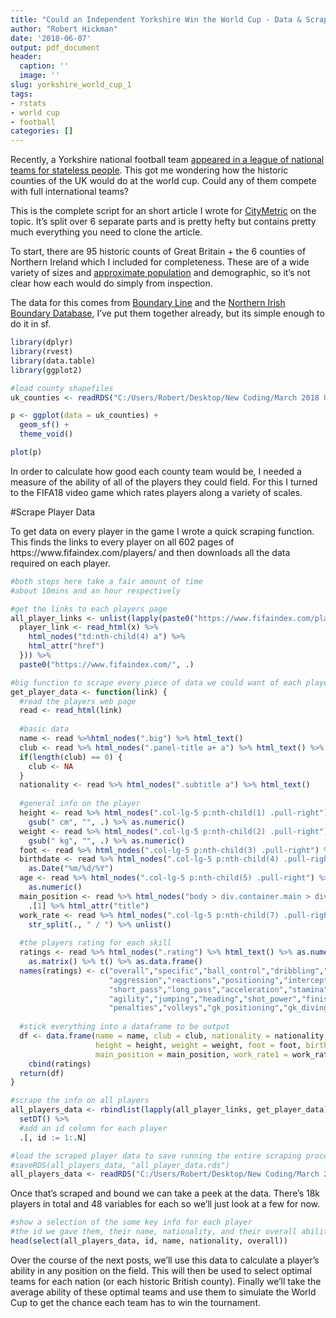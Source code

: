 ```yaml
---
title: "Could an Independent Yorkshire Win the World Cup - Data & Scraping"
author: "Robert Hickman"
date: '2018-06-07'
output: pdf_document
header:
  caption: ''
  image: ''
slug: yorkshire_world_cup_1
tags:
- rstats
- world cup
- football
categories: []
---
```


Recently, a Yorkshire national football team [appeared in a league of national teams for stateless people](https://www.theguardian.com/uk-news/2018/jan/28/yorkshire-football-team-makes-debut-in-world-league-of-stateless-peoples). This got me wondering how the historic counties of the UK would do at the world cup. Could any of them compete with full international teams?

This is the complete script for an short article I wrote for [CityMetric](https://www.citymetric.com/horizons/football-could-independent-yorkshire-win-world-cup-3961) on the topic. It's split over 6 separate parts and is pretty hefty but contains pretty much everything you need to clone the article.

To start, there are 95 historic counts of Great Britain + the 6 counties of Northern Ireland which I included for completeness. These are of a wide variety of sizes and [approximate population](https://www.citymetric.com/horizons/which-historic-english-county-has-highest-population-3386) and demographic, so it's not clear how each would do simply from inspection.

The data for this comes from [Boundary Line](https://www.ordnancesurvey.co.uk/business-and-government/products/boundary-line.html) and the [Northern Irish Boundary Database](https://www.opendatani.gov.uk/dataset?q=boundary), I've put them together already, but its simple enough to do it in sf.

```r
library(dplyr)
library(rvest)
library(data.table)
library(ggplot2)

```

```r
#load county shapefiles
uk_counties <- readRDS("C:/Users/Robert/Desktop/New Coding/March 2018 UK World Cup/uk_counties.rds")
```

```r
p <- ggplot(data = uk_counties) +
  geom_sf() +
  theme_void()

plot(p)
```

In order to calculate how good each county team would be, I needed a measure of the ability of all of the players they could field. For this I turned to the FIFA18 video game which rates players along a variety of scales.

#Scrape Player Data

To get data on every player in the game I wrote a quick scraping function. This finds the links to every player on all 602 pages of https://www.fifaindex.com/players/ and then downloads all the data required on each player.

```r

#both steps here take a fair amount of time
#about 10mins and an hour respectively

#get the links to each players page
all_player_links <- unlist(lapply(paste0("https://www.fifaindex.com/players/", 1:602), function(x) {
  player_link <- read_html(x) %>%
    html_nodes("td:nth-child(4) a") %>%
    html_attr("href")
  })) %>%
  paste0("https://www.fifaindex.com/", .)

#big function to scrape every piece of data we could want of each players page
get_player_data <- function(link) {
  #read the players web page
  read <- read_html(link)
  
  #basic data
  name <- read %>%html_nodes(".big") %>% html_text()
  club <- read %>% html_nodes(".panel-title a+ a") %>% html_text() %>% .[length(.)]
  if(length(club) == 0) {
    club <- NA
  }
  nationality <- read %>% html_nodes(".subtitle a") %>% html_text()
  
  #general info on the player
  height <- read %>% html_nodes(".col-lg-5 p:nth-child(1) .pull-right") %>% html_text() %>%
    gsub(" cm", "", .) %>% as.numeric()
  weight <- read %>% html_nodes(".col-lg-5 p:nth-child(2) .pull-right") %>% html_text() %>%
    gsub(" kg", "", .) %>% as.numeric()
  foot <- read %>% html_nodes(".col-lg-5 p:nth-child(3) .pull-right") %>% html_text()
  birthdate <- read %>% html_nodes(".col-lg-5 p:nth-child(4) .pull-right") %>% html_text() %>%
    as.Date("%m/%d/%Y")
  age <- read %>% html_nodes(".col-lg-5 p:nth-child(5) .pull-right") %>% html_text() %>%
    as.numeric()
  main_position <- read %>% html_nodes("body > div.container.main > div:nth-child(3) > div.col-md-8 > div:nth-child(3) > div.col-lg-5.col-sm-6 > div > div.panel-body > p:nth-child(6) > span > a") %>% 
    .[1] %>% html_attr("title")
  work_rate <- read %>% html_nodes(".col-lg-5 p:nth-child(7) .pull-right") %>% html_text() %>% 
    str_split(., " / ") %>% unlist()
  
  #the players rating for each skill
  ratings <- read %>% html_nodes(".rating") %>% html_text() %>% as.numeric() %>%
    as.matrix() %>% t() %>% as.data.frame()
  names(ratings) <- c("overall","specific","ball_control","dribbling","marking","slide_tackle","stand_tackle",
                      "aggression","reactions","positioning","interceptions","vision","composure","crossing",
                      "short_pass","long_pass","acceleration","stamina","strength","balance","sprint_speed",
                      "agility","jumping","heading","shot_power","finishing","long_shots","curve","free_kicks",
                      "penalties","volleys","gk_positioning","gk_diving","gk_handling","gk_kicking","gk_reflexes")
  
  #stick everything into a dataframe to be output
  df <- data.frame(name = name, club = club, nationality = nationality,
                   height = height, weight = weight, foot = foot, birthdate = birthdate, age = age,
                   main_position = main_position, work_rate1 = work_rate[1], work_rate2 = work_rate[2]) %>%
    cbind(ratings)
  return(df)
}

#scrape the info on all players
all_players_data <- rbindlist(lapply(all_player_links, get_player_data)) %>%
  setDT() %>%
  #add an id column for each player
  .[, id := 1:.N]

```

```r
#load the scraped player data to save running the entire scraping procedure
#saveRDS(all_players_data, "all_player_data.rds")
all_players_data <- readRDS("C:/Users/Robert/Desktop/New Coding/March 2018 UK World Cup/all_player_data.rds")
```

Once that's scraped and bound we can take a peek at the data. There's 18k players in total and 48 variables for each so we'll just look at a few for now.

```r
#show a selection of the some key info for each player
#the id we gave them, their name, nationality, and their overall ability
head(select(all_players_data, id, name, nationality, overall))
```

Over the course of the next posts, we'll use this data to calculate a player's ability in any position on the field. This will then be used to select optimal teams for each nation (or each historic British county). Finally we'll take the average ability of these optimal teams and use them to simulate the World Cup to get the chance each team has to win the tournament.

